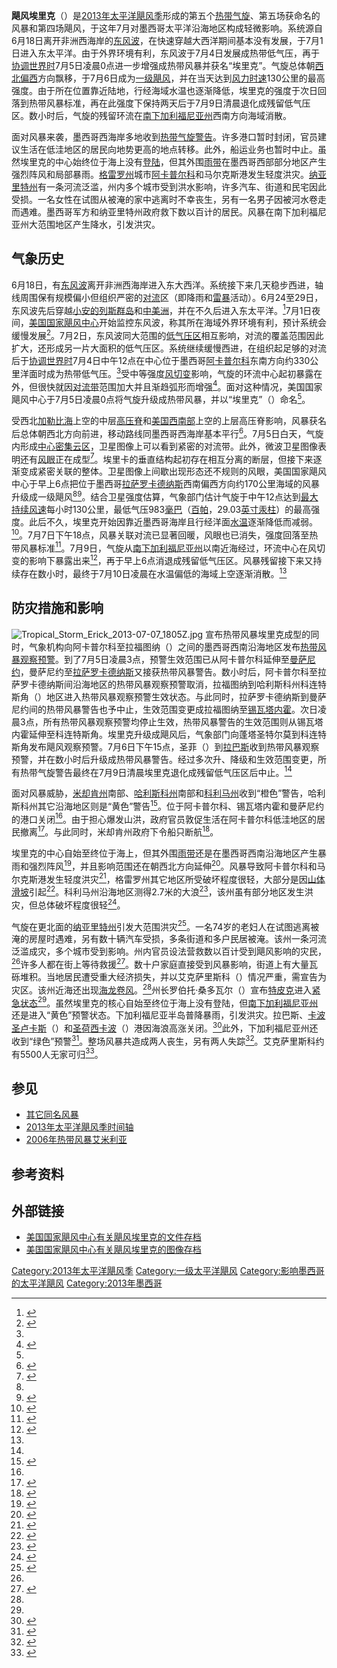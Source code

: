 {{Infobox hurricane 
| Name=飓风埃里克<br />{{lang|en|Hurricane Erick}}
| Type=飓风
| Year=2013
| Basin=EPac
| Image location=Hurricane Erick 2013-07-06 2030Z.jpg
| Image name=接近最高强度的飓风埃里克，西侧是飓风达利拉的残留低气压区
| Formed=2013年7月4日
| Dissipated=2013年7月9日
| 1-min winds=70
| Pressure=983
| Damages=很小
| Fatalities=两人死亡，两人失踪
| Areas=[[墨西哥|墨西哥]]西南部和西部、[[下加利福尼亚半岛|下加利福尼亚半岛]]
| Hurricane season=[[2013年太平洋飓风季|2013年太平洋飓风季]]
}} 
'''飓风埃里克'''（{{lang-en|Hurricane Erick}}）是[[2013年太平洋飓风季|2013年太平洋飓风季]]形成的第五个[[热带气旋|热带气旋]]、第五场获命名的风暴和第四场飓风，于这年7月对墨西哥太平洋沿海地区构成轻微影响。系统源自6月18日离开非洲西海岸的[[东风波|东风波]]，在快速穿越大西洋期间基本没有发展，于7月1日进入东太平洋。由于外界环境有利，东风波于7月4日发展成热带低气压，再于[[协调世界时|协调世界时]]7月5日凌晨0点进一步增强成热带风暴并获名“埃里克”。气旋总体朝[[罗盘方位|西北偏西]]方向飘移，于7月6日成为[[萨菲尔-辛普森飓风等级|一级飓风]]，并在当天达到[[最大持续风速|风力时速]]130公里的最高强度。由于所在位置靠近陆地，行经海域水温也逐渐降低，埃里克的强度于次日回落到热带风暴标准，再在此强度下保持两天后于7月9日清晨退化成残留低气压区。数小时后，气旋的残留环流在[[南下加利福尼亚州|南下加利福尼亚州]]西南方向海域消散。

面对风暴来袭，墨西哥西海岸多地收到[[热带气旋警告|热带气旋警告]]。许多港口暂时封闭，官员建议生活在低洼地区的居民向地势更高的地点转移。此外，船运业务也暂时中止。虽然埃里克的中心始终位于海上没有[[登陆_(气象学)|登陆]]，但其外围[[雨带|雨带]]在墨西哥西部部分地区产生强烈阵风和局部暴雨。[[格雷罗州|格雷罗州]]城市[[阿卡普尔科|阿卡普尔科]]和马尔克斯港发生轻度洪灾。[[纳亚里特州|纳亚里特州]]有一条河流泛滥，州内多个城市受到洪水影响，许多汽车、街道和民宅因此受损。一名女性在试图从被淹的家中逃离时不幸丧生，另有一名男子因被河水卷走而遇难。墨西哥军方和纳亚里特州政府救下数以百计的居民。风暴在南下加利福尼亚州大范围地区产生降水，引发洪灾。

== 气象历史 ==
{{storm path|Erick 2013 track.png}}
6月18日，有[[东风波|东风波]]离开非洲西海岸进入东大西洋。系统接下来几天稳步西进，轴线周围保有规模偏小但组织严密的[[对流|对流]]区（即降雨和[[雷暴|雷暴]]活动）。6月24至29日，东风波先后穿越[[小安的列斯群岛|小安的列斯群岛]]和[[中美洲|中美洲]]，并在不久后进入东太平洋。<ref name="Etcr">{{cite report | author = Lixion A. Avila | title = Tropical Cyclone Report: Hurricane Erick | url = http://www.nhc.noaa.gov/data/tcr/EP052013_Erick.pdf | publisher = [[美国国家海洋和大气管理局|National Oceanic and Atmospheric Administration]] | work = [[国家飓风中心|National Hurricane Center]] | date = 2013-08-28 | archiveurl = https://web.archive.org/web/20160304075354/http://www.nhc.noaa.gov/data/tcr/EP052013_Erick.pdf | format = [[便携式文档格式|PDF]] | deadurl = no | accessdate = 2016-06-24 | location = [[迈阿密|Miami]], [[佛罗里达州|Florida]] | archivedate = 2016-03-04}}</ref>7月1日夜间，[[国家飓风中心|美国国家飓风中心]]开始监控东风波，称其所在海域外界环境有利，预计系统会缓慢发展<ref>{{cite report | author1 = Todd B. Kimberlain | author2 = Stacy R. Stewart | title = Tropical Weather Outlook | url = http://www.nhc.noaa.gov/archive/text/TWOEP/2013/TWOEP.201307012335.txt | publisher = National Oceanic and Atmospheric Administration | work = National Hurricane Center | date = 2013-07-01 | deadurl = no | archiveurl = https://web.archive.org/web/20160304075303/http://www.nhc.noaa.gov/archive/text/TWOEP/2013/TWOEP.201307012335.txt | accessdate = 2016-06-24 | format = [[文本文件|TXT]] | location = Miami, Florida | archivedate = 2016-03-04}}</ref>。7月2日，东风波同大范围的[[低气压|低气压区]]相互影响，对流的覆盖范围因此扩大，还形成另一片大面积的低气压区。系统继续缓慢西进，在组织起足够的对流后于[[协调世界时|协调世界时]]7月4日中午12点在中心位于墨西哥[[阿卡普尔科|阿卡普尔科]]东南方向约330公里洋面时成为热带低气压。<ref name="Etcr" />受中等强度[[风切变|风切变]]影响，气旋的环流中心起初暴露在外，但很快就因[[雨带|对流带]]范围加大并且渐趋弧形而增强<ref>{{cite report | author1 = Todd B. Kimberlain | author2 = Lixion A. Avila | title = Tropical Storm Erick Discussion Number 3 | publisher = National Oceanic and Atmospheric Administration | work = National Hurricane Center | date = 2013-07-03 | accessdate = 2016-06-24 | location = Miami, Florida | url = http://www.nhc.noaa.gov/archive/2013/ep05/ep052013.discus.003.shtml | archivedate = 2016-03-04 | archiveurl = https://web.archive.org/web/20160304130846/http://www.nhc.noaa.gov/archive/2013/ep05/ep052013.discus.003.shtml | deadurl = no}}</ref>。面对这种情况，美国国家飓风中心于{{lang|en|[[协调世界时|UTC]]}}7月5日凌晨0点将气旋升级成热带风暴，并以“埃里克”（{{lang|en|Erick}}）命名<ref name="Etcr" />。

受西北[[加勒比海|加勒比海]]上空的中层[[高压脊|高压脊]]和[[美国西南部|美国西南部]]上空的上层高压脊影响，风暴获名后总体朝西北方向前进，移动路线同墨西哥西海岸基本平行<ref>{{cite report | author = Jack L. Beven | title = Tropical Storm Erick Discussion Number 4 | url = http://www.nhc.noaa.gov/archive/2013/ep05/ep052013.discus.004.shtml | publisher = National Oceanic and Atmospheric Administration | work = National Hurricane Center | date = 2013-07-05 | accessdate = 2016-06-24 | archiveurl = https://web.archive.org/web/20160304141046/http://www.nhc.noaa.gov/archive/2013/ep05/ep052013.discus.004.shtml | deadurl = no | location = Miami, Florida | archivedate = 2016-03-04}}</ref>。7月5日白天，气旋内形成[[中心密集云区|中心密集云区]]，卫星图像上可以看到紧密的对流带。此外，微波卫星图像表明还有[[风眼|风眼]]正在成型<ref>{{cite report | author1 = Eric S. Blake | author2 = Stacy R. Stewart | title = Tropical Storm Erick Discussion Number 6 | location = Miami, Florida | archiveurl = https://web.archive.org/web/20160304002756/http://www.nhc.noaa.gov/archive/2013/ep05/ep052013.discus.006.shtml | url = http://www.nhc.noaa.gov/archive/2013/ep05/ep052013.discus.006.shtml | publisher = National Oceanic and Atmospheric Administration | work = National Hurricane Center | date = 2013-07-05 | accessdate = 2016-06-24 | deadurl = no | archivedate = 2016-03-04}}</ref>。埃里卡的垂直结构起初存在相互分离的断层，但接下来逐渐变成紧密关联的整体。卫星图像上间歇出现形态还不规则的风眼，美国国家飓风中心于{{lang|en|UTC}}早上6点把位于墨西哥[[拉萨罗卡德纳斯|拉萨罗卡德纳斯]]西南偏西方向约170公里海域的风暴升级成一级飓风<ref name="Etcr" /><ref>{{cite report | author = Stacy R. Stewart | archiveurl = https://web.archive.org/web/20160304063950/http://www.nhc.noaa.gov/archive/2013/ep05/ep052013.discus.010.shtml | title = Hurricane Erick Discussion Number 10 | url = http://www.nhc.noaa.gov/archive/2013/ep05/ep052013.discus.010.shtml | publisher = National Oceanic and Atmospheric Administration | work = National Hurricane Center | date = 2013-07-06 | archivedate = 2016-03-04 | deadurl = no | accessdate = 2016-06-24 | location = Miami, Florida}}</ref>。结合卫星强度估算，气象部门估计气旋于{{lang|en|UTC}}中午12点达到[[最大持续风速|最大持续风速]]每小时130公里，最低气压983[[巴|毫巴]]（[[帕斯卡|百帕]]，29.03[[英寸汞柱|英寸汞柱]]）的最高强度。此后不久，埃里克开始因靠近墨西哥海岸且行经洋面[[海面温度|水温]]逐渐降低而减弱。<ref>{{cite report | author = Daniel P. Brown | title = Hurricane Erick Discussion Number 11 | archiveurl = https://web.archive.org/web/20160304205411/http://www.nhc.noaa.gov/archive/2013/ep05/ep052013.discus.011.shtml | url = http://www.nhc.noaa.gov/archive/2013/ep05/ep052013.discus.011.shtml | publisher = National Oceanic and Atmospheric Administration | work = National Hurricane Center | date = 2013-07-06 | accessdate = 2016-06-25 | location = Miami, Florida | deadurl = no | archivedate = 2016-03-04}}</ref>。{{lang|en|UTC}}7月7日下午18点，风暴关联对流已显著回暖，风眼也已消失，强度回落至热带风暴标准<ref>{{cite report | author1 = Eric S. Blake | author2 = Stacy R. Stewart | title = Tropical Storm Erick Discussion Number 13 | url = http://www.nhc.noaa.gov/archive/2013/ep05/ep052013.discus.013.shtml | publisher = National Oceanic and Atmospheric Administration | work = National Hurricane Center | date = 2013-07-07 | archiveurl = https://web.archive.org/web/20160304071150/http://www.nhc.noaa.gov/archive/2013/ep05/ep052013.discus.013.shtml | deadurl = no | accessdate = 2016-06-25 | location = Miami, Florida | archivedate = 2016-03-04}}</ref>。7月9日，气旋从[[南下加利福尼亚州|南下加利福尼亚州]]以南近海经过，环流中心在风切变的影响下暴露出来<ref>{{cite report | author1 = David Zelinsky | author2 = James L. Franklin | title = Tropical Storm Erick Discussion Number 19 | location = Miami, Florida | archiveurl = https://web.archive.org/web/20160304034639/http://www.nhc.noaa.gov/archive/2013/ep05/ep052013.discus.019.shtml | url = http://www.nhc.noaa.gov/archive/2013/ep05/ep052013.discus.019.shtml | publisher = National Oceanic and Atmospheric Administration | work = National Hurricane Center | date = 2013-07-08 | accessdate = 2016-06-25 | deadurl = no | archivedate = 2016-03-04}}</ref>，再于{{lang|en|UTC}}早上6点消退成残留低气压区。风暴残留接下来又持续存在数小时，最终于{{lang|en|UTC}}7月10日凌晨在水温偏低的海域上空逐渐消散。<ref name="Etcr" />

== 防灾措施和影响 ==
[[File:Tropical_Storm_Erick_2013-07-07_1805Z.jpg|thumb]]
宣布热带风暴埃里克成型的同时，气象机构向阿卡普尔科至拉福图纳（{{lang|en|La Fortuna}}）之间的墨西哥西南沿海地区发布[[热带气旋警告|热带风暴观察预警]]。到了{{lang|en|UTC}}7月5日凌晨3点，预警生效范围已从阿卡普尔科延伸至[[曼萨尼约|曼萨尼约]]，曼萨尼约至[[拉萨罗卡德纳斯|拉萨罗卡德纳斯]]又接获热带风暴警告。数小时后，阿卡普尔科至拉萨罗卡德纳斯间沿海地区的热带风暴观察预警取消，拉福图纳到哈利斯科州科连特斯角（{{lang|en|Cabo Corrientes}}）地区进入热带风暴观察预警生效状态。与此同时，拉萨罗卡德纳斯到曼萨尼约间的热带风暴警告也予中止，生效范围变更成拉福图纳至[[锡瓦塔内霍|锡瓦塔内霍]]。{{lang|en|UTC}}次日凌晨3点，所有热带风暴观察预警均停止生效，热带风暴警告的生效范围则从锡瓦塔内霍延伸至科连特斯角。埃里克升级成飓风后，气象部门向蓬塔圣特尔莫到科连特斯角发布飓风观察预警。{{lang|en|UTC}}7月6日下午15点，圣菲（{{lang|en|Santa Fe}}）到[[拉巴斯_(南下加利福尼亚州)|拉巴斯]]收到热带风暴观察预警，并在数小时后升级成热带风暴警告。经过多次升、降级和生效范围变更，所有热带气旋警告最终在7月9日清晨埃里克退化成残留低气压区后中止。<ref name="Etcr" />

面对风暴威胁，[[米却肯州|米却肯州]]南部、[[哈利斯科州|哈利斯科州]]南部和[[科利马州|科利马州]]收到“橙色”警告，哈利斯科州其它沿海地区则是“黄色”警告<ref name="EEU6">{{cite news | title = Alertan por llegada de huracán Erick a Jaliso | archiveurl = https://web.archive.org/web/20131104060624/http://www.eluniversal.com.mx/estados/2013/huracan-erick-jalisco-934272.html | url = http://www.eluniversal.com.mx/estados/2013/huracan-erick-jalisco-934272.html | newspaper = El Universal | date = 2013-07-06 | archivedate = 2013-11-04 | accessdate = 2013-11-04 | deadurl = yes}}</ref>。位于阿卡普尔科、锡瓦塔内霍和曼萨尼约的港口关闭<ref name="EEU1" />。由于担心爆发山洪，政府官员敦促生活在阿卡普尔科低洼地区的居民撤离<ref name="Erick 13">{{cite news | title = La tormenta tropical Erick pone en alerta al pacifico mexicano | archiveurl = https://web.archive.org/web/20160304065645/http://mexico.cnn.com/nacional/2013/07/05/la-tormenta-tropical-erick-pone-en-alerta-al-pacifico-mexicano | accessdate = 2016-07-01 | newspaper = CNN Mexico | date = 2013-07-05 | deadurl = no | url = http://expansion.mx/nacional/2013/07/05/la-tormenta-tropical-erick-pone-en-alerta-al-pacifico-mexicano | archivedate = 2016-03-04}}</ref>。与此同时，米却肯州政府下令船只断航<ref name="EEU3">{{cite news | title = Suspenden navegación en Michoacán por Erick | url = http://www.eluniversal.com.mx/estados/2013/michoacan-tormenta-erick--934138.html | accessdate = 2013-12-19 | newspaper = El Universal | date = 2013-12-18 | archivedate = 2013-12-19 | archiveurl = https://web.archive.org/web/20131219041130/http://www.eluniversal.com.mx/estados/2013/michoacan-tormenta-erick--934138.html | deadurl = yes}}</ref>。

埃里克的中心自始至终位于海上，但其外围[[雨带|雨带]]还是在墨西哥西南沿海地区产生暴雨和强烈阵风<ref name="EEU1">{{cite news | title = Autoridades de Acapulco, en alerta por tormenta Erick | archivedate = 2013-11-03 | url = http://www.eluniversal.com.mx/estados/2013/autoridades-de-acapulco-en-alerta-por-tormenta-erick-934008.html | archiveurl = https://web.archive.org/web/20131103085613/http://www.eluniversal.com.mx/estados/2013/autoridades-de-acapulco-en-alerta-por-tormenta-erick-934008.html | accessdate = 2013-11-03 | newspaper = El Universal | date = 2013-07-05 | deadurl = yes}}</ref>，并且影响范围还在朝西北方向延伸<ref name="Erick13">{{cite news | title = México seguirá afectado por lluvias | url = http://noticierostelevisa.esmas.com/clima/617154/mexico-seguira-afectado-lluvias/ | deadurl = no | archiveurl = https://web.archive.org/web/20160304095259/http://noticierostelevisa.esmas.com/clima/617154/mexico-seguira-afectado-lluvias/ | accessdate = 2016-07-01 | newspaper = Noticierosa Televisa | date = 2013-07-05 | archivedate = 2016-03-04 }}</ref>。风暴导致阿卡普尔科和马尔克斯港发生轻度洪灾<ref name="EEU2">{{cite news | author = Adriana Covarrubias | title = Acapulco y Zihuatanejo cierran bahías por Erick | newspaper = El Universal | date = 2013-07-05 | url = http://www.eluniversal.com.mx/estados/2013/erick-tormenta-guerrero-acapulco-zihuatanejo-934135.html | archiveurl = https://web.archive.org/web/20131219040747/http://www.eluniversal.com.mx/estados/2013/erick-tormenta-guerrero-acapulco-zihuatanejo-934135.html | archivedate = 2013-12-19 | deadurl = yes | accessdate = 2013-12-19}}</ref>，格雷罗州其它地区所受破坏程度很轻，大部分是因[[山崩|山体滑坡]]引起<ref name="EM">{{cite news | title = "Erick"deja inundaciones en Guerrero | accessdate = 2016-07-01 | newspaper = El Mexicano | date = 2013-07-06 | archivedate = 2013-07-08 | archiveurl = https://web.archive.org/web/20130708150958/http://www.el-mexicano.com.mx/informacion/noticias/1/2/nacional/2013/07/05/681804/erickdeja-inundaciones-en-guerrero | deadurl = no | url = http://www.el-mexicano.com.mx/informacion/noticias/1/2/nacional/2013/07/05/681804/erickdeja-inundaciones-en-guerrero}}</ref>。科利马州沿海地区测得2.7米的大浪<ref name="EEU5">{{cite news | title = Amenaza Erick costa de Colima; registran marejadas | accessdate = 2013-11-03 | newspaper = El Universal | date = 2013-07-06 | deadurl = yes | archiveurl = https://web.archive.org/web/20131103085944/http://www.eluniversal.com.mx/estados/2013/amenaza-erick-costa-de-colima-registran-marejadas-934275.html | archivedate = 2013-11-03 | url = http://www.eluniversal.com.mx/estados/2013/amenaza-erick-costa-de-colima-registran-marejadas-934275.html}}</ref>，该州虽有部分地区发生洪灾，但总体破坏程度很轻<ref name="EEF">{{cite news | last = Jiménez Padilla | first = Jesús | title = Huracán Erick provoca inundaciones en Nayarit; en Colima cierran puerto | archivedate = 2013-12-19 | deadurl = yes | archiveurl = https://web.archive.org/web/20131219064550/http://www.elfinanciero.com.mx/component/content/article/47/21850.html | url = http://www.elfinanciero.com.mx/component/content/article/47/21850.html | accessdate = 2013-12-19 | newspaper = El Financiero | date = 2013-07-07}}</ref>。

气旋在更北面的[[纳亚里特州|纳亚里特州]]引发大范围洪灾<ref name="NC">{{cite news | title = Huracán Erick causa muerte e inundación en Nayarit | url = https://noticabos.org/2013/07/07/huracan-erick-causa-muerte-e-inundacion-en-nayarit/ | accessdate = 2016-07-02 | newspaper = Noti Cabos | date = 2013-07-06 | archivedate = 2016-03-23 | deadurl = yes | archiveurl = https://web.archive.org/web/20160323021525/http://noticabos.org/2013/07/07/huracan-erick-causa-muerte-e-inundacion-en-nayarit/ }}</ref>。一名74岁的老妇人在试图逃离被淹的房屋时遇难，另有数十辆汽车受损，多条街道和多户民居被淹。该州一条河流泛滥成灾，多个城市受到影响。州内官员设法营救数以百计受到飓风影响的灾民，<ref name="NC" />许多人都在街上等待救援<ref name="Erick">{{cite news | title = Huracán Erick provoca inundaciones en Nayarit; en Colima cierran puerto | accessdate = 2013-12-19 | newspaper = Nototica | date = 2013-07-07 | archivedate = 2013-12-19 | archiveurl = https://web.archive.org/web/20131219064555/http://www.elfinanciero.com.mx/component/content/article/47-politicasociedad/21850-huracan-erick-provoca-inundaciones-en-nayarit-en-colima-cierran-puerto.html | deadurl = yes | url = http://www.elfinanciero.com.mx/component/content/article/47-politicasociedad/21850-huracan-erick-provoca-inundaciones-en-nayarit-en-colima-cierran-puerto.html}}</ref>。数十户家庭直接受到风暴影响，街道上有大量瓦砾堆积。当地居民遭受重大经济损失，并以艾克萨里斯科（{{lang|en|Xalisco}}）情况严重，需宣告为灾区。该州近海还出现[[海龙卷风|海龙卷风]]。<ref name="EEF" />州长罗伯托·桑多瓦尔（{{lang|en|Roberto Sandoval}}）宣布[[特皮克|特皮克]]进入[[紧急状态|紧急状态]]<ref name="Erick" />。虽然埃里克的核心自始至终位于海上没有登陆，但[[南下加利福尼亚州|南下加利福尼亚州]]还是进入“黄色”预警状态。下加利福尼亚半岛普降暴雨，引发洪灾。拉巴斯、[[卡波圣卢卡斯|卡波圣卢卡斯]]（{{lang|en|Cabo San Lucas}}）和[[圣荷西卡波|圣荷西卡波]]（{{lang|en|San Jose del Cabo}}）港因海浪高涨关闭。<ref>{{cite news | title = BCS cierra puertos por tormenta tropical Erick | deadurl = yes | archiveurl = https://web.archive.org/web/20131219040744/http://www.eluniversal.com.mx/estados/2013/tormenta-tropical-erick-lluvias-bcs-alerta-934645.html | accessdate = 2013-12-19 | newspaper = El Universal | date = 2013-07-08 | archivedate = 2013-12-19 | url = http://www.eluniversal.com.mx/estados/2013/tormenta-tropical-erick-lluvias-bcs-alerta-934645.html}}</ref>此外，下加利福尼亚州还收到“绿色”预警<ref>{{cite news | title = Erick se acerca a península de Baja California | deadurl = yes | url = http://www.eluniversal.com.mx/estados/2013/tormenta-erick-baja-california-934641.html | archiveurl = https://web.archive.org/web/20131219040435/http://www.eluniversal.com.mx/estados/2013/tormenta-erick-baja-california-934641.html | accessdate = 2013-12-19 | newspaper = El Universal | date = 2013-07-08 | archivedate = 2013-12-19}}</ref>。整场风暴共造成两人丧生，另有两人失踪<ref name="AFP">{{cite news | title = Tropical storm Erick leaves two dead and two missing in Mexico | accessdate = 2016-07-04 | date = 2013-07-09 | agency = [[法新社|Agence France-Presse]] | deadurl = no | url = http://www.rawstory.com/2013/07/tropical-storm-erick-leaves-two-dead-and-two-missing-in-mexico/ | archiveurl = https://web.archive.org/web/20160405194738/http://www.rawstory.com/2013/07/tropical-storm-erick-leaves-two-dead-and-two-missing-in-mexico/ | archivedate = 2016-04-05}}</ref>。艾克萨里斯科约有5500人无家可归<ref name="Erick 07">{{cite news | title = Mexican hurricane Erick leaves 1 dead, 3 missing | accessdate = 2016-07-04 | newspaper = Before its news | url = http://beforeitsnews.com/weather/2013/07/mexican-hurricane-erick-leaves-1-dead-3-missing-2441134.html | archiveurl = https://web.archive.org/web/20160304025945/http://beforeitsnews.com/weather/2013/07/mexican-hurricane-erick-leaves-1-dead-3-missing-2441134.html | archivedate = 2016-03-04 | deadurl = no | date = 2013-07-09}}</ref>。

== 参见 ==
{{Portal|热带气旋}}
*[[热带风暴埃里克|其它同名风暴]]
*[[2013年太平洋飓风季时间轴|2013年太平洋飓风季时间轴]]
*[[2006年热带风暴艾米利亚|2006年热带风暴艾米利亚]]

== 参考资料 ==
{{reflist|30em}}

== 外部链接 ==
{{Commons category|Hurricane Erick (2013)}}
*[http://www.nhc.noaa.gov/archive/2013/ep05/ 美国国家飓风中心有关飓风埃里克的文件存档] {{Wayback|url=http://www.nhc.noaa.gov/archive/2013/ep05/ |date=20210105200533 }}
*[http://www.nhc.noaa.gov/archive/2013/ERICK_graphics.shtml 美国国家飓风中心有关飓风埃里克的图像存档] {{Wayback|url=http://www.nhc.noaa.gov/archive/2013/ERICK_graphics.shtml |date=20210327060956 }}

{{2013 Pacific hurricane season buttons}}

[[Category:2013年太平洋飓风季|Category:2013年太平洋飓风季]]
[[Category:一级太平洋飓风|Category:一级太平洋飓风]]
[[Category:影响墨西哥的太平洋飓风|Category:影响墨西哥的太平洋飓风]]
[[Category:2013年墨西哥|Category:2013年墨西哥]]
{{Good article}}